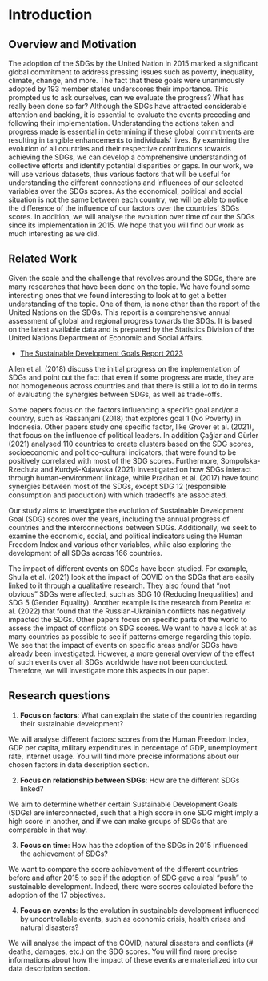 # Introduction

## Overview and Motivation

The adoption of the SDGs by the United Nation in 2015 marked a significant global commitment to address pressing issues such as poverty, inequality, climate, change, and more. The fact that these goals were unanimously adopted by 193 member states underscores their importance. This prompted us to ask ourselves, can we evaluate the progress? What has really been done so far? Although the SDGs have attracted considerable attention and backing, it is essential to evaluate the events preceding and following their implementation. Understanding the actions taken and progress made is essential in determining if these global commitments are resulting in tangible enhancements to individuals’ lives. By examining the evolution of all countries and their respective contributions towards achieving the SDGs, we can develop a comprehensive understanding of collective efforts and identify potential disparities or gaps. In our work, we will use various datasets, thus various factors that will be useful for understanding the different connections and influences of our selected variables over the SDGs scores. As the economical, political and social situation is not the same between each country, we will be able to notice the difference of the influence of our factors over the countries' SDGs scores. In addition, we will analyse the evolution over time of our the SDGs since its implementation in 2015. We hope that you will find our work as much interesting as we did.

## Related Work

Given the scale and the challenge that revolves around the SDGs, there are many researches that have been done on the topic. We have found some interesting ones that we found interesting to look at to get a better understanding of the topic. One of them, is none other than the report of the United Nations on the SDGs. This report is a comprehensive annual assessment of global and regional progress towards the SDGs. It is based on the latest available data and is prepared by the Statistics Division of the United Nations Department of Economic and Social Affairs.

* <a href="https://unstats.un.org/sdgs/report/2023/">The Sustainable Development Goals Report 2023</a>

Allen et al. (2018) discuss the initial progress on the implementation of SDGs and point out the fact that even if some progress are made, they are not homogeneous across countries and that there is still a lot to do in terms of evaluating the synergies between SDGs, as well as trade-offs. 

Some papers focus on the factors influencing a specific goal and/or a country, such as Rassanjani (2018) that explores goal 1 (No Poverty) in Indonesia. Other papers study one specific factor, like Grover et al. (2021), that focus on the influence of political leaders. In addition Çağlar and Gürler (2021) analysed 110 countries to create clusters based on the SDG scores, socioeconomic and politico-cultural indicators, that were found to be positively correlated with most of the SDG scores. Furthermore, Sompolska-Rzechuła and Kurdyś-Kujawska (2021) investigated on how SDGs interact through human-environment linkage, while Pradhan et al. (2017) have found synergies between most of the SDGs, except SDG 12 (responsible consumption and production) with which tradeoffs are associated. 

Our study aims to investigate the evolution of Sustainable Development Goal (SDG) scores over the years, including the annual progress of countries and the interconnections between SDGs. Additionally, we seek to examine the economic, social, and political indicators using the Human Freedom Index and various other variables, while also exploring the development of all SDGs across 166 countries.

The impact of different events on SDGs have been studied. For example, Shulla et al. (2021) look at the impact of COVID on the SDGs that are easily linked to it through a qualitative research. They also found that "not obvious" SDGs were affected, such as SDG 10 (Reducing Inequalities) and SDG 5 (Gender Equality). Another example is the research from Pereira et al. (2022) that found that the Russian-Ukrainian conflicts has negatively impacted the SDGs. Other papers focus on specific parts of the world to assess the impact of conflicts on SDG scores. We want to have a look at as many countries as possible to see if patterns emerge regarding this topic. We see that the impact of events on specific areas and/or SDGs have already been investigated. However, a more general overview of the effect of such events over all SDGs worldwide have not been conducted. Therefore, we will investigate more this aspects in our paper.

## Research questions

1.  **Focus on factors**: What can explain the state of the countries regarding their sustainable development?

We will analyse different factors: scores from the Human Freedom Index, GDP per capita, military expenditures in percentage of GDP, unemployment rate, internet usage. You will find more precise informations about our chosen factors in data description section.

2.  **Focus on relationship between SDGs**: How are the different SDGs linked?

We aim to determine whether certain Sustainable Development Goals (SDGs) are interconnected, such that a high score in one SDG might imply a high score in another, and if we can make groups of SDGs that are comparable in that way.

3.  **Focus on time**: How has the adoption of the SDGs in 2015 influenced the achievement of SDGs?

We want to compare the score achievement of the different countries before and after 2015 to see if the adoption of SDG gave a real "push" to sustainable development. Indeed, there were scores calculated before the adoption of the 17 objectives.

4.  **Focus on events**: Is the evolution in sustainable development influenced by uncontrollable events, such as economic crisis, health crises and natural disasters?

We will analyse the impact of the COVID, natural disasters and conflicts (# deaths, damages, etc.) on the SDG scores. You will find more precise informations about how the impact of these events are materialized into our data description section.

